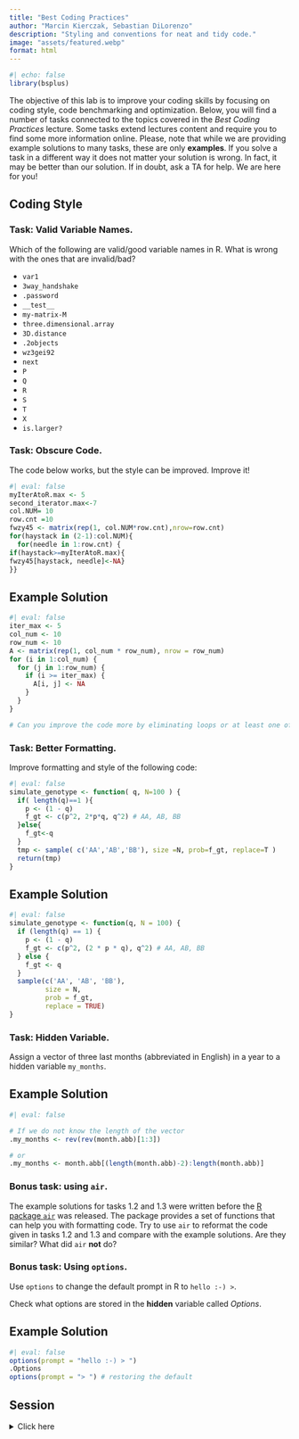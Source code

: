```yaml
---
title: "Best Coding Practices"
author: "Marcin Kierczak, Sebastian DiLorenzo"
description: "Styling and conventions for neat and tidy code."
image: "assets/featured.webp"
format: html
---
```


```r
#| echo: false
library(bsplus)
```

::: {.callout-note}
The objective of this lab is to improve your coding skills by focusing on coding style, code benchmarking and optimization. Below, you will find a number of tasks connected to the topics covered in the *Best Coding Practices* lecture. Some tasks extend lectures content and require you to find some more information online. Please, note that while we are providing example solutions to many tasks, these are only **examples**. If you solve a task in a different way it does not matter your solution is wrong. In fact, it may be better than our solution. If in doubt, ask a TA for help. We are here for you!
:::

## Coding Style

### Task: Valid Variable Names.

Which of the following are valid/good variable names in R. What is wrong with the ones that are invalid/bad?

- `var1`
- `3way_handshake`
- `.password`
- `__test__`
- `my-matrix-M`
- `three.dimensional.array`
- `3D.distance`
- `.2objects`
- `wz3gei92`
- `next`
- `P`
- `Q`
- `R`
- `S`
- `T`
- `X`
- `is.larger?`

### Task: Obscure Code.

The code below works, but the style can be improved. Improve it!

```r
#| eval: false
myIterAtoR.max <- 5
second_iterator.max<-7
col.NUM= 10
row.cnt =10
fwzy45 <- matrix(rep(1, col.NUM*row.cnt),nrow=row.cnt)
for(haystack in (2-1):col.NUM){
  for(needle in 1:row.cnt) {
if(haystack>=myIterAtoR.max){
fwzy45[haystack, needle]<-NA}
}}
```

::: {.callout-tip collapse="true"}

## Example Solution

```r
#| eval: false
iter_max <- 5
col_num <- 10
row_num <- 10
A <- matrix(rep(1, col_num * row_num), nrow = row_num)
for (i in 1:col_num) {
  for (j in 1:row_num) {
    if (i >= iter_max) {
      A[i, j] <- NA
    }
  }
}

# Can you improve the code more by eliminating loops or at least one of them?
```

:::

### Task: Better Formatting.

Improve formatting and style of the following code:

```r
#| eval: false         
simulate_genotype <- function( q, N=100 ) {
  if( length(q)==1 ){
    p <- (1 - q)
    f_gt <- c(p^2, 2*p*q, q^2) # AA, AB, BB
  }else{
    f_gt<-q
  }
  tmp <- sample( c('AA','AB','BB'), size =N, prob=f_gt, replace=T )
  return(tmp)
}
```

::: {.callout-tip collapse="true"}

## Example Solution

```r
#| eval: false
simulate_genotype <- function(q, N = 100) {
  if (length(q) == 1) {
    p <- (1 - q)
    f_gt <- c(p^2, (2 * p * q), q^2) # AA, AB, BB
  } else {
    f_gt <- q
  }
  sample(c('AA', 'AB', 'BB'), 
         size = N, 
         prob = f_gt, 
         replace = TRUE)
}
```

:::

### Task: Hidden Variable.

Assign a vector of three last months (abbreviated in English) in a year to a hidden variable `my_months`.

::: {.callout-tip collapse="true"}

## Example Solution

```r
#| eval: false

# If we do not know the length of the vector
.my_months <- rev(rev(month.abb)[1:3])

# or
.my_months <- month.abb[(length(month.abb)-2):length(month.abb)]
```

:::

<!-- 
### Task: Pipeline-friendly Function.

Modify the function below so that it works with R pipes `%>%`:

```r
#| eval: false
my_filter <- function(threshold = 1, x, scalar = 5) {
  x[x >= threshold] <- NA 
  x <- x * scalar
  return(x)
}
```

::: {.callout-note}
## Necessary Packages
You need to have the `magrittr` or `tidyverse` package loaded in order to be able to use the pipe `%>%`!
:::

::: {.callout-tip collapse="true"}

## Example Solution

```r
#| eval: false

my_filter <- function(x, threshold = 1, scalar = 5) {
  x[x >= threshold] <- NA 
  x * scalar
}

# Test:
c(-5, 5) %>% my_filter()
```

:::
-->

<!--
### Task: Untidy Code?

Is the code below correct? Can it be improved?

```r
#| eval: false
simulate_phenotype <- function(pop_params, gp_map, gtype) {
  pop_mean <- pop_params[1]
  pop_var <- pop_params[2]
  pheno <- rnorm(n = N, mean = pop_mean, sd = sqrt(pop_var))
  effect <- rep(0, times = length(N))
  for (gt_iter in c('AA', 'AB', 'BB')) {
    effect[gtype == gt_iter] <- rnorm(n = sum(gtype == gt_iter), 
                                      mean = gp_map[gt_iter, 'mean_eff'], 
                                      sd = sqrt(gp_map[gt_iter, 'var_eff']))
  }
  dat <- data.frame(gt = gtype, raw_pheno = pheno, effect = effect, pheno = pheno + effect)
  return(dat)
}
```

::: {.callout-tip collapse="true"}

## Example Solution

```r
#| eval: false
Maybe some small improvements can be done, but in principle the code is clean! Except that... the N is not initialized anywhere.
```

:::

## Structuring the Code

### Task: Computing Variance.

Write a modular code (function or functions) that computes the sample standard deviation given a vector of numbers. Decide how to logically structure the code. Assume there are no built-in R functions for computing mean and variance available. The formula for variance is: $SD = \sqrt{\frac{\Sigma_{i=1}^{N}(x_i - \bar{x})^2}{N-1}}$. Standard deviation is $Var=SD^2$.


::: {.callout-note}
Consider that you may want to re-use some computed values in future, e.g. variance.
:::

::: {.callout-tip collapse="true"}

## Example Solution

```r
#| eval: false
sample_mean <- function(x) {
  sum(x) / length(x)
} 

sum_squared_deviations <- function(x) {
  tmp <- (x - sample_mean(x))^2
  sum(tmp)
}

std_dev <- function(x) {
  sqrt(sum_squared_deviations(x) / (length(x) - 1))
}

variance <- function(x) {
  std_dev(x)^2
}
```

:::

### Task: Writing a Wrapper Function.

You found two functions in two different packages: the `randomSampleInt` function that generates a random sample of integer numbers and the `randomSampleLetter` function for generating a random sample of letters. Unfortunately, the functions are called in different ways which you want to unify in order to use them interchangeably in your code. Write a wrapper function around the `randomSampleLetter` that will provide the same interface to the function as the `randomSampleInt`. Also, the `randomSampleLetter` cannot handle the seed. Can you add this feature to your wrapper?

```r
#| eval: false
randomSampleInt <- function(x, verbose, length, seed = 42) {
  if (verbose) {
    print(paste0('Generating random sample of ', length, ' integers using seed ', seed))
  }
  set.seed(seed)
  sampleInt <- sample(x = x, size = length, replace = TRUE)
  return(sampleInt)
} 

randomSampleLetter <- function(N, silent=T, lett) {
  if (!silent) {
    print(paste0('Generating random sample of ', N, ' letters.'))
  }
  sample <- sample(x = lett, size = N, replace = TRUE)
  return(sample)
}
```

::: {.callout-tip collapse="true"}

## Example Solution

```r
#| eval: false
randomSampleLetterWrapper <- function(x, verbose, length, seed = 42) {
  set.seed(seed)
  randomSampleLetter(N = length, silent = !verbose, lett = x)
}
```

:::

### Task: Customizing `plot`.

Write a wrapper around the `graphics::plot` function that modifies its default behavior so that it plots red crosses instead of black points. Do it in a way that enables the user to modify other function arguments.

::: {.callout-tip}
You may want to have a look at `graphics::plot.default`.
:::

::: {.callout-tip collapse="true"}

## Example Solution

```r
#| eval: false
my_plot <- function(x, ...) {
  plot(x, pch = 3, col = 'red', ...) 
}
```

:::

### Bonus task: Adding Arguments to a Function.

What if you want to pass some additional parameters to a function and, sadly, the authors forgot to add `...` to the list of function arguments. There is a way out -- you can bind extra arguments supplied as `alist` structure to the original function arguments retrieved by `formals`. Try to fix the function below, so that the call `red_plot(1, 1, col = 'red', pch = 19)` will result in points being represented by red circles. Do use `alist` and `formals` and do not edit the `red_plot` itself!

::: {.callout-tip}
Read help for `alist` and `formals`.
:::

Original function:

```r
#| eval: false
red_plot <- function(x, y) { 
  plot(x, y, las=1, cex.axis=.8, ...)
}
```

::: {.callout-tip collapse="true"}

## Example Solution

```r
#| eval: false
red_plot <- function(x, y) { 
  plot(x, y, las = 1, cex.axis = .8, ...)
}

red_plot(1, 1, col = 'red', pch = 19) # Does not work.
formals(red_plot) <- c(formals(red_plot), alist(... = )) # Fix.
red_plot(1, 1, col = 'red', pch = 19) # Works!
```

:::
-->

### Bonus task: using `air`.

The example solutions for tasks 1.2 and 1.3 were written before the [R package `air`](https://posit-dev.github.io/air/editor-rstudio.html) was released. The package provides a set of functions that can help you with formatting code. Try to use `air` to reformat the code given in tasks 1.2 and 1.3 and compare with the example solutions. Are they similar? What did `air` **not** do?

### Bonus task: Using `options`.

Use `options` to change the default prompt in R to `hello :-) >`.

::: {.callout-tip}
Check what options are stored in the **hidden** variable called *Options*.
:::

::: {.callout-tip collapse="true"}

## Example Solution

```r
#| eval: false
options(prompt = "hello :-) > ")
.Options
options(prompt = "> ") # restoring the default
```

:::

## Session

<details>
  <summary>Click here</summary>

```r
#| label: session

sessionInfo()
```

</details>
